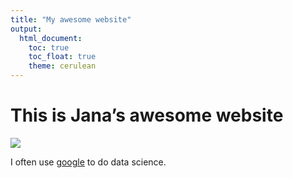```yaml
---
title: "My awesome website"
output: 
  html_document:
    toc: true
    toc_float: true
    theme: cerulean
---
```


# This is Jana's awesome website

![](https://media.giphy.com/media/drXGoW1iudhKw/giphy.gif)

I often use [google](https://google.com) to do data science.